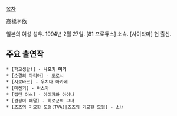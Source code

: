 [[목차]]

高橋李依

일본의 여성 성우. 1994년 2월 27일. [81 프로듀스] 소속. [사이타마] 현 출신.

== 주요 출연작 ==
 * [학교생활!] - '''나오키 미키'''
 * [순결의 마리아] - 도로시
 * [시로바코] - 우치다 아카네
 * [마켄키] - 아스카
 * [캡틴 어스] - 아이자와 아야나
 * [겁쟁이 페달] - 히로군의 그녀
 * [죠죠의 기묘한 모험(TVA)|죠죠의 기묘한 모험] - 소녀
